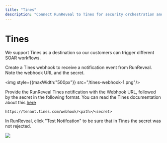 ```yaml
---
title: "Tines"
description: "Connect RunReveal to Tines for security orchestration and automated response workflows. Configure webhook URLs and secrets for SOAR integration."
---
```


# Tines
We support Tines as a destination so our customers can trigger
different SOAR workflows. 

Create a Tines webhook to receive a notification event from RunReveal. Note the webhook URL and the secret.

<img style={{maxWidth:"500px"}} src="/tines-webhook-1.png"/>

Provide the RunReveal Tines notification with the Webhook URL, followed by the secret in the following format. You can read the Tines documentation about this [here](https://www.tines.com/docs/actions/types/webhook#authentication)

```
https://tenant.tines.com/webhook/<path>/<secret>
```

In RunReveal, click "Test Notifcation" to be sure that in Tines the secret was not rejected.

<img src="/tines-notification-1.png"/>

